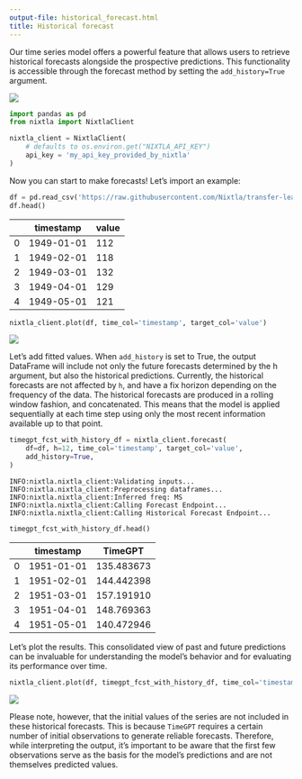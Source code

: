 ```yaml
---
output-file: historical_forecast.html
title: Historical forecast
---
```



Our time series model offers a powerful feature that allows users to
retrieve historical forecasts alongside the prospective predictions.
This functionality is accessible through the forecast method by setting
the `add_history=True` argument.

[![](https://colab.research.google.com/assets/colab-badge.svg)](https://colab.research.google.com/github/Nixtla/nixtla/blob/main/nbs/docs/tutorials/7_historical_forecast.ipynb)

```python
import pandas as pd
from nixtla import NixtlaClient
```


```python
nixtla_client = NixtlaClient(
    # defaults to os.environ.get("NIXTLA_API_KEY")
    api_key = 'my_api_key_provided_by_nixtla'
)
```

Now you can start to make forecasts! Let’s import an example:

```python
df = pd.read_csv('https://raw.githubusercontent.com/Nixtla/transfer-learning-time-series/main/datasets/air_passengers.csv')
df.head()
```

|     | timestamp  | value |
|-----|------------|-------|
| 0   | 1949-01-01 | 112   |
| 1   | 1949-02-01 | 118   |
| 2   | 1949-03-01 | 132   |
| 3   | 1949-04-01 | 129   |
| 4   | 1949-05-01 | 121   |

```python
nixtla_client.plot(df, time_col='timestamp', target_col='value')
```

![](/nixtla/docs/4_tutorials/historical_forecast_files/figure-markdown_strict/cell-6-output-1.png)

Let’s add fitted values. When `add_history` is set to True, the output
DataFrame will include not only the future forecasts determined by the h
argument, but also the historical predictions. Currently, the historical
forecasts are not affected by `h`, and have a fix horizon depending on
the frequency of the data. The historical forecasts are produced in a
rolling window fashion, and concatenated. This means that the model is
applied sequentially at each time step using only the most recent
information available up to that point.

```python
timegpt_fcst_with_history_df = nixtla_client.forecast(
    df=df, h=12, time_col='timestamp', target_col='value',
    add_history=True,
)
```

``` text
INFO:nixtla.nixtla_client:Validating inputs...
INFO:nixtla.nixtla_client:Preprocessing dataframes...
INFO:nixtla.nixtla_client:Inferred freq: MS
INFO:nixtla.nixtla_client:Calling Forecast Endpoint...
INFO:nixtla.nixtla_client:Calling Historical Forecast Endpoint...
```

```python
timegpt_fcst_with_history_df.head()
```

|     | timestamp  | TimeGPT    |
|-----|------------|------------|
| 0   | 1951-01-01 | 135.483673 |
| 1   | 1951-02-01 | 144.442398 |
| 2   | 1951-03-01 | 157.191910 |
| 3   | 1951-04-01 | 148.769363 |
| 4   | 1951-05-01 | 140.472946 |

Let’s plot the results. This consolidated view of past and future
predictions can be invaluable for understanding the model’s behavior and
for evaluating its performance over time.

```python
nixtla_client.plot(df, timegpt_fcst_with_history_df, time_col='timestamp', target_col='value')
```

![](/nixtla/docs/4_tutorials/historical_forecast_files/figure-markdown_strict/cell-9-output-1.png)

Please note, however, that the initial values of the series are not
included in these historical forecasts. This is because `TimeGPT`
requires a certain number of initial observations to generate reliable
forecasts. Therefore, while interpreting the output, it’s important to
be aware that the first few observations serve as the basis for the
model’s predictions and are not themselves predicted values.


